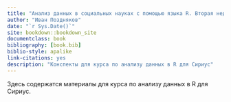 ```yaml
--- 
title: "Анализ данных в социальных науках с помощью языка R. Вторая неделя"
author: "Иван Поздняков"
date: "`r Sys.Date()`"
site: bookdown::bookdown_site
documentclass: book
bibliography: [book.bib]
biblio-style: apalike
link-citations: yes
description: "Конспекты для курса по анализу данных в R для Сириус"
---
```


Здесь содержатся материалы для курса по анализу данных в R для Сириус.

